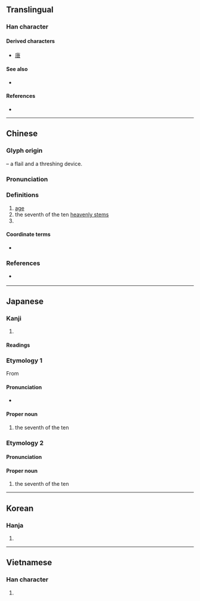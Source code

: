 {{character info/new}}
==Translingual==

===Han character===
{{Han char|rn=53|rad=广|as=05|sn=8|four=00237|canj=ILO}}

====Derived characters====
* [[唐]]

====See also====
* {{l|mul|康}}

====References====
* {{Han ref|kx=0344.220|dkj=09278|dj=0654.100|hdz=20879.060|uh=5E9A|ud=24218|bh=A9B0|bd=43440}}

----

==Chinese==
{{zh-forms}}

===Glyph origin===
{{Han etym}}
{{liushu|p}} – a flail and a threshing device.

===Pronunciation===
{{zh-pron
|m=gēng
|c=gang1
|h=pfs=kâng
|mn=keⁿ/kiⁿ/keng
|mn_note=keⁿ, kiⁿ - vernacular, keng - literary
|mn-t=gên1
|w=
|mc=y
|oc=y
|ma=
|cat=n,pn
}}

===Definitions===
{{zh-hanzi}}

# [[age]]
# the seventh of the ten [[heavenly stem]]s
# {{surname|lang=zh}}

====Coordinate terms====
* {{list:heavenly stems/zh}}

===References===
* {{qualifier|Min Nan}} {{thcwd|3886}}

----

==Japanese==

===Kanji===
{{ja-kanji|grade=|rs=广05}}

# {{defn|lang=ja|sort=广05}}

====Readings====
{{ja-readings
|goon=きょう
|kanon=こう
|kun=かのえ-
}}

===Etymology 1===
{{ja-kanjitab|こう|yomi=o}}
{{wp|lang=ja}}
From {{der|ja|ltc|庚|tr=kæng|sort=こう}}

====Pronunciation====
{{ja-pron|acc=1|y=ko|こう}}
* {{hmp|lang=ja|鸛|公|爻|功|巧|甲|交|行|劫|孝|更|抗|効|幸|侯|紅|香|候|校|貢|項|項|綱|稿|蝗|蝗|薨|講|恋う|請う|乞う|恍|皎|斯う|sort=こう}}

====Proper noun====
{{ja-pos|proper|こう}}

# the seventh of the ten {{w|Celestial stem|Heavenly Stems}}

{{topics|ja|Heavenly Stems|sort=こう}}

===Etymology 2===
{{ja-kanjitab|かのえ|yomi=k}}
{{com|ja|金|の|兄|tr1=Ka|t1={{w|Metal (Wu Xing)|Metal}}|pos1=one of the {{w|Wu Xing|Five Elements}}|tr2=no|pos2=attributive marker|tr3=e|t3=[[elder brother]]|sort=かのえ}}

====Pronunciation====
{{ja-pron|acc=0|y=k|かのえ}}

====Proper noun====
{{ja-pos|proper|かのえ}}

# the seventh of the ten {{w|Celestial stem|Heavenly Stems}}

{{cln|ja|words with multiple readings}}

----

==Korean==

===Hanja===
{{ko-hanja|hangeul=경|rv=gyeong|mr=kyŏng}}

# {{defn|lang=ko|sort=广05}}

----

==Vietnamese==

===Han character===
{{vi-hantu|[[canh]]|rs=广05}}

# {{defn|lang=vi|sort=广05}}